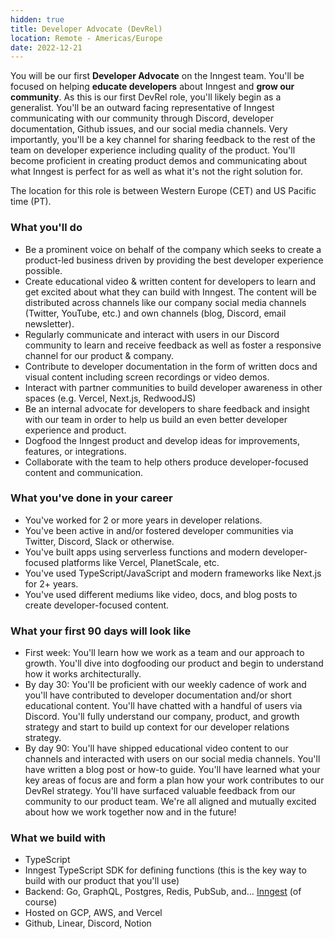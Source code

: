 ```yaml
---
hidden: true
title: Developer Advocate (DevRel)
location: Remote - Americas/Europe
date: 2022-12-21
---
```

You will be our first **Developer Advocate** on the Inngest team. You'll be focused on helping **educate developers** about Inngest and **grow our community**. As this is our first DevRel role, you'll likely begin as a generalist. You'll be an outward facing representative of Inngest communicating with our community through Discord, developer documentation, Github issues, and our social media channels. Very importantly, you'll be a key channel for sharing feedback to the rest of the team on developer experience including quality of the product. You'll become proficient in creating product demos and communicating about what Inngest is perfect for as well as what it's not the right solution for.

The location for this role is between Western Europe (CET) and US Pacific time (PT).

### What you'll do

- Be a prominent voice on behalf of the company which seeks to create a product-led business driven by providing the best developer experience possible.
- Create educational video & written content for developers to learn and get excited about what they can build with Inngest. The content will be distributed across channels like our company social media channels (Twitter, YouTube, etc.) and own channels (blog, Discord, email newsletter).
- Regularly communicate and interact with users in our Discord community to learn and receive feedback as well as foster a responsive channel for our product & company.
- Contribute to developer documentation in the form of written docs and visual content including screen recordings or video demos.
- Interact with partner communities to build developer awareness in other spaces (e.g. Vercel, Next.js, RedwoodJS)
- Be an internal advocate for developers to share feedback and insight with our team in order to help us build an even better developer experience and product.
- Dogfood the Inngest product and develop ideas for improvements, features, or integrations.
- Collaborate with the team to help others produce developer-focused content and communication.

### What you've done in your career

- You've worked for 2 or more years in developer relations.
- You've been active in and/or fostered developer communities via Twitter, Discord, Slack or otherwise.
- You've built apps using serverless functions and modern developer-focused platforms like Vercel, PlanetScale, etc.
- You've used TypeScript/JavaScript and modern frameworks like Next.js for 2+ years.
- You've used different mediums like video, docs, and blog posts to create developer-focused content.

### What your first 90 days will look like

- First week: You'll learn how we work as a team and our approach to growth. You'll dive into dogfooding our product and begin to understand how it works architecturally.
- By day 30: You'll be proficient with our weekly cadence of work and you'll have contributed to developer documentation and/or short educational content. You'll have chatted with a handful of users via Discord. You'll fully understand our company, product, and growth strategy and start to build up context for our developer relations strategy.
- By day 90: You'll have shipped educational video content to our channels and interacted with users on our social media channels. You'll have written a blog post or how-to guide. You'll have learned what your key areas of focus are and form a plan how your work contributes to our DevRel strategy. You'll have surfaced valuable feedback from our community to our product team. We're all aligned and mutually excited about how we work together now and in the future!

### What we build with

- TypeScript
- Inngest TypeScript SDK for defining functions (this is the key way to build with our product that you'll use)
- Backend: Go, GraphQL, Postgres, Redis, PubSub, and… [Inngest](https://github.com/inngest/inngest) (of course)
- Hosted on GCP, AWS, and Vercel
- Github, Linear, Discord, Notion